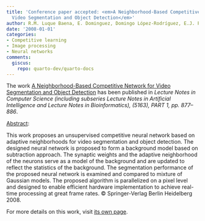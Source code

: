 ```yaml
---
title: 'Conference paper accepted: <em>A Neighborhood-Based Competitive Network for
  Video Segmentation and Object Detection</em>'
author: R.M. Luque Baena, E. Dominguez, Domingo López-Rodríguez, E.J. Palomo
date: '2008-01-01'
categories:
- Competitive learning
- Image processing
- Neural networks
comments:
  giscus:
    repo: quarto-dev/quarto-docs
---
```


The work <u>A Neighborhood-Based Competitive Network for Video Segmentation and Object Detection</u> has been published in <em>Lecture Notes in Computer Science (including subseries Lecture Notes in Artificial Intelligence and Lecture Notes in Bioinformatics), (5163), PART 1, <em>pp. 877&ndash;886</em></em>.

<u>Abstract</u>:



This work proposes an unsupervised competitive neural network based on adaptive neighborhoods for video segmentation and object detection. The designed neural network is proposed to form a background model based on subtraction approach. The synaptic weights and the adaptive neighborhood of the neurons serve as a model of the background and are updated to reflect the statistics of the background. The segmentation performance of the proposed neural network is examined and compared to mixture of Gaussian models. The proposed algorithm is parallelized on a pixel level and designed to enable efficient hardware implementation to achieve real-time processing at great frame rates. © Springer-Verlag Berlin Heidelberg 2008.




For more details on this work, visit <a href='/publications/conferences/2008-icann1'>its own page</a>.
